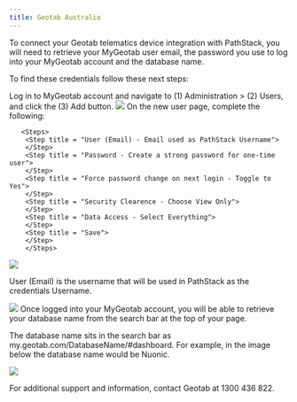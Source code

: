 ```yaml
---
title: Geotab Australia
---
```


To connect your Geotab telematics device integration with PathStack, you will need to retrieve your MyGeotab user email, the password you use to log into your MyGeotab account and the database name. 

To find these credentials follow these next steps:

<Steps>

  <Step title = "Create a Geotab Service Account for PathStack">
  Log in to MyGeotab account and navigate to (1) Administration > (2) Users, and click the (3) Add button. 
  <img src="images/Integration-guides/geo_1_1.png" />
  </Step>

  <Step title="Create a new user for PathStack">
   On the new user page, complete the following:

       <Steps>
        <Step title = "User (Email) - Email used as PathStack Username">
        </Step>
        <Step title = "Password - Create a strong password for one-time user">
        </Step>
        <Step title = "Force password change on next login - Toggle to Yes">
        </Step>
        <Step title = "Security Clearence - Choose View Only">
        </Step>
        <Step title = "Data Access - Select Everything">
        </Step>
        <Step title = "Save">
        </Step>
        </Steps>

<img src="images/Integration-guides/geo_1.png" />

User (Email) is the username that will be used in PathStack as the credentials Username.

<img src="images/Integration-guides/geo_2.png" />

  </Step>
  <Step title="Retrieve Database name">
Once logged into your MyGeotab account, you will be able to retrieve your database name from the search bar at the top of your page. 

The database name sits in the search bar as my.geotab.com/DatabaseName/#dashboard. For example, in the image below the database name would be Nuonic. 

<img src="images/Integration-guides/geo_3.png" />

  </Step>
</Steps>


<Warning>For additional support and information, contact Geotab at 1300 436 822. </Warning>
